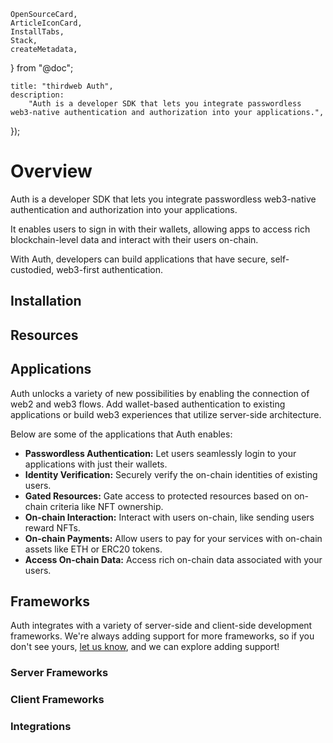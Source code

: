 	OpenSourceCard,
	ArticleIconCard,
	InstallTabs,
	Stack,
	createMetadata,
} from "@doc";

	title: "thirdweb Auth",
	description:
		"Auth is a developer SDK that lets you integrate passwordless web3-native authentication and authorization into your applications.",
});

# Overview

Auth is a developer SDK that lets you integrate passwordless web3-native authentication and authorization into your applications.

It enables users to sign in with their wallets, allowing apps to access rich blockchain-level data and interact with their users on-chain.

With Auth, developers can build applications that have secure, self-custodied, web3-first authentication.

<OpenSourceCard
	title="Auth"
	href="https://github.com/thirdweb-dev/js/tree/main/packages/auth"
/>

## Installation

<InstallTabs
	npm="npm i @thirdweb-dev/auth"
	yarn="yarn add @thirdweb-dev/auth"
	pnpm="pnpm i @thirdweb-dev/auth"
/>

## Resources

<Stack>

<ArticleIconCard
	title="Getting Started"
	href="/wallets/auth/getting-started"
	icon={GraduationCap}
/>

<ArticleIconCard
	title="How Auth Works"
	href="/wallets/auth/getting-started"
	icon={GraduationCap}
/>

</Stack>

## Applications

Auth unlocks a variety of new possibilities by enabling the connection of web2 and web3 flows. Add wallet-based authentication to existing applications or build web3 experiences that utilize server-side architecture.

Below are some of the applications that Auth enables:

- **Passwordless Authentication:** Let users seamlessly login to your applications with just their wallets.
- **Identity Verification:** Securely verify the on-chain identities of existing users.
- **Gated Resources:** Gate access to protected resources based on on-chain criteria like NFT ownership.
- **On-chain Interaction:** Interact with users on-chain, like sending users reward NFTs.
- **On-chain Payments:** Allow users to pay for your services with on-chain assets like ETH or ERC20 tokens.
- **Access On-chain Data:** Access rich on-chain data associated with your users.

## Frameworks

Auth integrates with a variety of server-side and client-side development frameworks. We&apos;re always adding support for more frameworks, so if you don&apos;t see yours, [let us know](https://discord.com/invite/thirdweb), and we can explore adding support!

### Server Frameworks

<Stack>

<ArticleIconCard
	title="Next.js"
	href="/wallets/auth/server-frameworks/next"
	description="Integrate Auth in Next.js applications."
	image={next}
/>

<ArticleIconCard
	title="Express"
	href="/wallets/auth/server-frameworks/express"
	description="Integrates Auth in Express applications."
	image={express}
/>

</Stack>

### Client Frameworks

<Stack>

<ArticleIconCard
	title="React"
	href="/wallets/auth/client-frameworks/react"
	description="Integrate Auth in React applications."
	image={react}
/>

<ArticleIconCard
	title="React Native"
	href="/wallets/auth/client-frameworks/react-native"
	description="Integrate Auth in React Native applications."
	image={reactNative}
/>

</Stack>

### Integrations

<Stack>

<ArticleIconCard
	title="Next Auth"
	href="/wallets/auth/integrations/next-auth"
	description="Add Auth to existing Next Auth applications."
	image={nextauth}
/>

<ArticleIconCard
	title="Supabase"
	href="/wallets/auth/integrations/supabase"
	description="Add Auth to existing Supabase applications."
	image={supabase}
/>

<ArticleIconCard
	title="Firebase"
	href="/wallets/auth/integrations/firebase"
	description="Add Auth to existing Firebase applications."
	image={firebase}
/>

</Stack>
